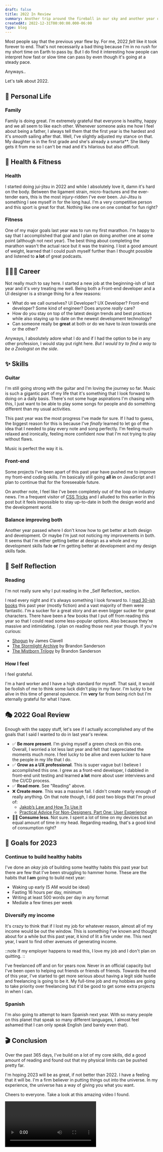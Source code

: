 ```yaml
---
draft: false
title: 2022 In Review
summary: Another trip around the fireball in our sky and another year of a life that I'm grateful to have.
createdAt: 2022-12-31T00:00:00.000-06:00
type: blog
---
```


Most people say that the previous year flew by. For me, 2022 _felt_ like it took forever to end. That's not necessarily a bad thing because I'm in no rush for my short time on Earth to pass by. But I do find it interesting how people can interpret how fast or slow time can pass by even though it's going at a steady pace.

Anyways..

Let's talk about 2022.

## 🐜 Personal Life

### Family

Family is doing great. I'm extremely grateful that everyone is healthy, happy and we all seem to like each other. Whenever someone asks me how I feel about being a father, I always tell them that the first year is the hardest and it's _smooth_ sailing after that. Well, I've slightly adjusted my stance on that. My daughter is in the first grade and she's already a smarta\*\*. She likely gets it from me so I can't be mad and it's hilarious but also difficult.

## 🌮 Health & Fitness

### Health

I started doing jui-jitsu in 2022 and while I absolutely love it, damn it's hard on the body. Between the ligament strain, micro-fractures and the ever-tender ears, this is the most injury-ridden I've ever been. Jui-Jitsu is something I see myself in for the long haul. I'm a very competitive person and this sport is great for that. Nothing like one on one combat for fun right?

### Fitness

One of my major goals last year was to run my first marathon. I'm happy to say that I accomplished that goal and I plan on doing another one at some point (although not next year). The best thing about completing the marathon wasn't the actual race but it was the training. I lost a good amount of weight, learned that I could push myself further than I thought possible and listened to **a lot** of great podcasts.

## 👨🏾‍💻 Career

Not really much to say here. I started a new job at the beginning-ish of last year and it's very treating me well. Being both a Front-end developer and a UI designer is a strange thing for a few reasons:

- What do we call ourselves? UI Developer? UX Developer? Front-end developer? Some kind of engineer? Does anyone _really_ care?
- How do you stay on top of the latest design trends and best practices while also staying up to date on the newest development technology?
- Can someone really be **great** at both or do we have to _lean_ towards one or the other?

Anyways, I absolutely adore what I do and if I had the option to be in any other profession, I would stay put right here. _But I would try to find a way to be a Zoologist on the side_.

## ✨ Skills

### Guitar

I'm still going strong with the guitar and I'm loving the journey so far. Music is such a gigantic part of my life that it's something that I look forward to doing on a daily basis. There's not some huge aspirations I'm chasing with this, I just want to be able to play some songs for people and do something different than my usual activities.

This past year was the most progress I've made for sure. If I had to guess, the biggest reason for this is because I've _finally_ learned to let go of the idea that I needed to play every note and song perfectly. I'm feeling much relaxed and ironically, feeling more confident now that I'm not trying to play without flaws.

Music is perfect the way it is.

### Front-end

Some projects I've been apart of this past year have pushed me to improve my front-end coding skills. I'm basically still going **all in** on JavaScript and I plan to continue that for the foreseeable future.

On another note, I feel like I've been completely out of the loop on industry news. I'm a frequent visitor of [CSS Tricks](https://css-tricks.com/) and I alluded to this earlier in this post but it feels impossible to stay up-to-date in both the design world and the development world.

### Balance improving both

Another year passed where I don't know how to get better at both design and development. Or maybe I'm just not noticing my improvements in both. It seems that I'm either getting better at design as a whole and my development skills fade **or** I'm getting better at development and my design skills fade.

## 🧞 Self Reflection

### Reading

<Note>
  I'm not really sure why I put reading in the _Self Reflection_ section.
</Note>

I read every night and it's always something I look forward to. I [read 30-ish books](https://www.goodreads.com/user/show/143010468-traek-wells) this past year (mostly fiction) and a vast majority of them were fantastic. I'm a sucker for a great story and an even bigger sucker for great characters. There have been a few books that I put off from reading this year so that I could read some less-popular options. Also because they're massive and intimidating. I plan on reading those next year though. If you're curious:

- [Shogun](https://www.goodreads.com/book/show/52382796-sh-gun?ac=1&from_search=true&qid=GW1PtBpRb4&rank=1) by James Clavell
- [The Stormlight Archive](https://www.goodreads.com/series/49075-the-stormlight-archive) by Brandon Sanderson
- [The Mistborn Trilogy](https://www.goodreads.com/series/40910-the-mistborn-saga) by Brandon Sanderson

### How I feel

I feel grateful.

I'm a hard worker and I have a high standard for myself. That said, it would be foolish of me to think some luck didn't play in my favor. I'm lucky to be alive in this time of general opulence. I'm **very** far from being rich but I'm eternally grateful for what I have.

## 🎭 2022 Goal Review

Enough with the sappy stuff, let's see if I actually accomplished any of the goals that I said I wanted to do in last year's review.

- ✅ **Be more present**. I'm giving myself a green check on this one. Overall, I worried a lot less last year and felt that I appreciated the moments much more. I feel lucky to be alive and even luckier to have the people in my life that I do.
- ✅ **Grow as a UX professional**. This is super vague but I believe I accomplished this one. I grew as a front-end developer, I dabbled in front-end unit testing and learned **a lot** more about user interviews and the CI/CD process.
- ✅ **Read more**. See "Reading" above.
- ❌ **Create more**. This was a massive fail. I didn't create nearly enough of really anything. On that note though, I did post two blogs that I'm proud of:
  - [Jakob’s Law and How To Use It](/blog/jakobs-law-and-how-to-use-it)
  - [Practical Advice For Non-Designers, Part One: User Experience](/blog/practical-advice-for-non-designers-user-experience)
- 🤷🏾 **Consume less**. Not sure. I spent a lot of time on my devices but an equal amount of time in my head. Regarding reading, that's a good kind of consumption right?

## 🎯 Goals for 2023

### Continue to build healthy habits

I've done an _okay_ job of building some healthy habits this past year but there are few that I've been struggling to hammer home. These are the habits that **I am** going to build next year:

- Waking up early (5 AM would be ideal)
- Fasting 16 hours per day, minimum
- Writing at least 500 words per day in any format
- Mediate a few times per week

### Diversify my income

It's crazy to think that if I lost my job for whatever reason, almost all of my income would be out the window. This is something I've known and thought about for a while but this past year, it kind of lit a fire under me. This next year, I want to find other avenues of generating income.

::note
If my employer happens to read this, I love my job and I don't plan on quitting.
::

I've freelanced off and on for years now. Never in an official capacity but I've been open to helping out friends or friends of friends. Towards the end of this year, I've started to get more serious about having a legit side hustle and freelancing is going to be it. My full-time job and my hobbies are going to take priority over freelancing but it'd be good to get some extra projects in when I can.

### Spanish

I'm also going to attempt to learn Spanish next year. With so many people on this planet that speak so many different languages, I almost feel ashamed that I can only speak English (and barely even that).

## 🎬 Conclusion

Over the past 365 days, I've build on a lot of my core skills, did a good amount of reading and found out that my physical limits can be pushed pretty far.

I'm hoping 2023 will be as great, if not better than 2022. I have a feeling that it will be. I'm a firm believer in putting things out into the universe. In my experience, the universe has a way of giving you what you want.

Cheers to everyone. Take a look at this amazing video I found.

<Video source="https://www.youtube.com/embed/0Ict7HVYlFs" />

Can you imagine being in the crowd during this performance? Just _incredible_.

Until next time.
